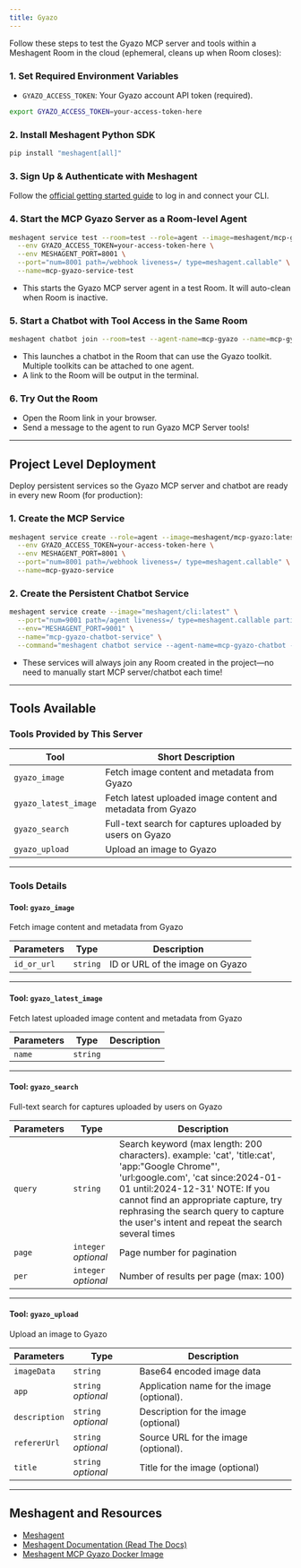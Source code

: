 ```yaml
---
title: Gyazo
---
```



Follow these steps to test the Gyazo MCP server and tools within a Meshagent Room in the cloud (ephemeral, cleans up when Room closes):

### 1. Set Required Environment Variables

- `GYAZO_ACCESS_TOKEN`: Your Gyazo account API token (required).

```sh
export GYAZO_ACCESS_TOKEN=your-access-token-here
```

### 2. Install Meshagent Python SDK

```sh
pip install "meshagent[all]"
```

### 3. Sign Up & Authenticate with Meshagent

Follow the [official getting started guide](https://docs.meshagent.com/cli/getting_started) to log in and connect your CLI.

### 4. Start the MCP Gyazo Server as a Room-level Agent

```sh
meshagent service test --room=test --role=agent --image=meshagent/mcp-gyazo:latest \
  --env GYAZO_ACCESS_TOKEN=your-access-token-here \
  --env MESHAGENT_PORT=8001 \
  --port="num=8001 path=/webhook liveness=/ type=meshagent.callable" \
  --name=mcp-gyazo-service-test
```

- This starts the Gyazo MCP server agent in a test Room. It will auto-clean when Room is inactive.

### 5. Start a Chatbot with Tool Access in the Same Room

```sh
meshagent chatbot join --room=test --agent-name=mcp-gyazo --name=mcp-gyazo --toolkit=mcp-gyazo
```

- This launches a chatbot in the Room that can use the Gyazo toolkit. Multiple toolkits can be attached to one agent.
- A link to the Room will be output in the terminal.

### 6. Try Out the Room

- Open the Room link in your browser.
- Send a message to the agent to run Gyazo MCP Server tools!

---

## Project Level Deployment

Deploy persistent services so the Gyazo MCP server and chatbot are ready in every new Room (for production):

### 1. Create the MCP Service

```sh
meshagent service create --role=agent --image=meshagent/mcp-gyazo:latest \
  --env GYAZO_ACCESS_TOKEN=your-access-token-here \
  --env MESHAGENT_PORT=8001 \
  --port="num=8001 path=/webhook liveness=/ type=meshagent.callable" \
  --name=mcp-gyazo-service
```

### 2. Create the Persistent Chatbot Service

```sh
meshagent service create --image="meshagent/cli:latest" \
  --port="num=9001 path=/agent liveness=/ type=meshagent.callable participant_name=mcp-gyazo-chatbot" \
  --env="MESHAGENT_PORT=9001" \
  --name="mcp-gyazo-chatbot-service" \
  --command="meshagent chatbot service --agent-name=mcp-gyazo-chatbot --toolkit=mcp-gyazo"
```

- These services will always join any Room created in the project—no need to manually start MCP server/chatbot each time!

---

## Tools Available

### Tools Provided by This Server

Tool | Short Description
-|- 
`gyazo_image` | Fetch image content and metadata from Gyazo
`gyazo_latest_image` | Fetch latest uploaded image content and metadata from Gyazo
`gyazo_search` | Full-text search for captures uploaded by users on Gyazo
`gyazo_upload` | Upload an image to Gyazo

---

### Tools Details

#### Tool: **`gyazo_image`**
Fetch image content and metadata from Gyazo

Parameters       | Type          | Description
-----------------|--------------|-------------
`id_or_url`      | `string`     | ID or URL of the image on Gyazo

---

#### Tool: **`gyazo_latest_image`**
Fetch latest uploaded image content and metadata from Gyazo

Parameters       | Type          | Description
-----------------|--------------|-------------
`name`           | `string`     | 

---

#### Tool: **`gyazo_search`**
Full-text search for captures uploaded by users on Gyazo

Parameters       | Type          | Description
-----------------|--------------|-------------
`query`          | `string`     | Search keyword (max length: 200 characters). example: 'cat', 'title:cat', 'app:"Google Chrome"', 'url:google.com', 'cat since:2024-01-01 until:2024-12-31' NOTE: If you cannot find an appropriate capture, try rephrasing the search query to capture the user's intent and repeat the search several times
`page`           | `integer` *optional* | Page number for pagination
`per`            | `integer` *optional* | Number of results per page (max: 100)

---

#### Tool: **`gyazo_upload`**
Upload an image to Gyazo

Parameters       | Type          | Description
-----------------|--------------|-------------
`imageData`      | `string`     | Base64 encoded image data
`app`            | `string` *optional* | Application name for the image (optional).
`description`    | `string` *optional* | Description for the image (optional)
`refererUrl`     | `string` *optional* | Source URL for the image (optional).
`title`          | `string` *optional* | Title for the image (optional)

---

## Meshagent and Resources

- [Meshagent](https://www.meshagent.com/)
- [Meshagent Documentation (Read The Docs)](https://docs.meshagent.com)
- [Meshagent MCP Gyazo Docker Image](https://hub.docker.com/r/meshagent/mcp-gyazo)